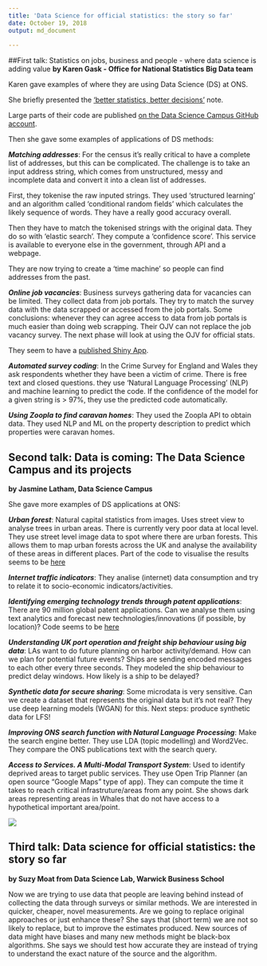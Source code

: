 ```yaml
---
title: 'Data Science for official statistics: the story so far'
date: October 19, 2018
output: md_document
  
---
```


##First talk: Statistics on jobs, business and people - where data science is adding value
**by Karen Gask - Office for National Statistics Big Data team**

Karen gave examples of where they are using Data Science (DS) at ONS.

She briefly presented the ['better statistics, better decisions'](https://gss.civilservice.gov.uk/wp-content/uploads/2012/12/Better-Statistics-Better-Decisions.pdf) note.

Large parts of their code are published [on the Data Science Campus GitHub account](https://github.com/datasciencecampus). 

Then she gave some examples of applications of DS methods:

**_Matching addresses_**: For the census it's really critical to have a complete list of addresses, but this can be complicated. The challenge is to take an input address string, which comes from unstructured, messy and incomplete data and convert it into a clean list of addresses. 

First, they tokenise the raw inputed strings. They used 'structured learning' and  an algorithm called 'conditional random fields' which calculates the likely sequence of words. They have a really good accuracy overall. 

Then they have to match the tokenised strings with the original data. They do so with 'elastic search'. They compute a 'confidence score'. This service is available to everyone else in the government, through API and a webpage.

They are now trying to create a 'time machine' so people can find addresses from the past. 

**_Online job vacancies_**: Business surveys gathering data for vacancies can be limited. They collect data from job portals. They try to match the survey data with the data scrapped or accessed from the job portals. Some conclusions: whenever they can agree access to data from job portals is much easier than doing web scrapping. Their OJV can not replace the job vacancy survey. The next phase will look at using the OJV for official stats.

They seem to have a [published Shiny App](https://datasciencecampus.shinyapps.io/employmentProspects/). 

**_Automated survey coding_**: In the Crime Survey for England and Wales they ask respondents whether they have been a victim of crime. There is free text and closed questions. they use 'Natural Language Processing' (NLP) and machine learning to predict the code. If the confidence of the model for a given string is > 97%, they use the predicted code automatically.

**_Using Zoopla to find caravan homes_**: They used the Zoopla API to obtain data. They used NLP and ML on the property description to predict which properties were caravan homes. 


## Second talk: Data is coming: The Data Science Campus and its projects 
**by Jasmine Latham, Data Science Campus** 

She gave more examples of DS applications at ONS:

**_Urban forest_**: Natural capital statistics from images. Uses street view to analyse trees in urban areas. There is currently very poor data at local level. They use street level image data to spot where there are urban forests. This allows them to map urban forests across the UK and analyse the availability of these areas in different places. Part of the code to visualise the results seems to be [here](https://github.com/datasciencecampus/vegetation-deckgl)   

**_Internet traffic indicators_**: They analise (internet) data consumption and try to relate it to socio-economic indicators/activities. 

**_Identifying emerging technology trends through patent applications_**: There are 90 million global patent applications. Can we analyse them using text analytics and forecast new technologies/innovations (if possible, by location)? Code seems to be [here](https://github.com/datasciencecampus/patent_app_detect)

**_Understanding UK port operation and freight ship behaviour using big data_**: LAs want to do future planning on harbor activity/demand. How can we plan for potential future events? Ships are sending encoded messages to each other every three seconds. They modeled the ship behaviour to predict delay windows. How likely is a ship to be delayed?

**_Synthetic data for secure sharing_**: Some microdata is very sensitive. Can we create a dataset that represents the original data but it's not real? They use deep learning models (WGAN) for this. Next steps: produce synthetic data for LFS!

**_Improving ONS search function with Natural Language Processing_**: Make the search engine better. They use LDA (topic modelling) and Word2Vec. They compare the ONS publications text with the search query.

**_Access to Services. A Multi-Modal Transport System_**: Used to identify deprived areas to target public services. They use Open Trip Planner (an open source "Google Maps" type of app). They can compute the time it takes to reach critical infrastruture/areas from any point. She shows dark areas representing areas in Whales that do not have access to a hypothetical important area/point.

![](raw_rmd/images/181019_1.jpg)

## Third talk: Data science for official statistics: the story so far
**by Suzy Moat from Data Science Lab, Warwick Business School**

Now we are trying to use data that people are leaving behind instead of collecting the data through surveys or similar methods. We are interested in quicker, cheaper, novel measurements. Are we going to replace original approaches or just enhance these? She says that (short term) we are not so likely to replace, but to improve the estimates produced. New sources of data might have biases and many new methods might be black-box algorithms. She says we should test how accurate they are instead of trying to understand the exact nature of the source and the algorithm. 




